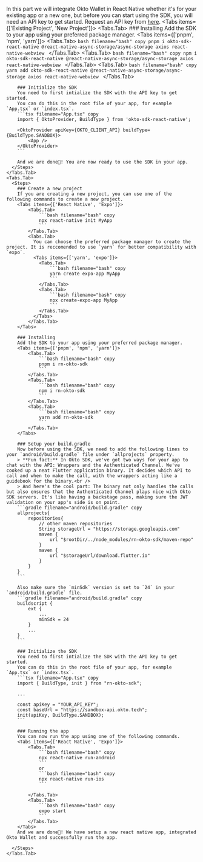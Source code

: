 
In this part we will integrate Okto Wallet in React Native whether it's for your existing app or a new one, but before you can start using the SDK, you will need an API key to get started. 
<Callout type='info' emoji="🔑">
    Request an API key from [here](https://form.typeform.com/to/ddXZYQtS).
</Callout>
<Tabs items={['Existing Project', 'New Project']}>
    <Tabs.Tab>
      <Steps>
        ### Installing
        Add the SDK to your app using your preferred package manager.
        <Tabs items={['pnpm', 'npm', 'yarn']}>
            <Tabs.Tab>
                ```bash filename="bash" copy
                pnpm i okto-sdk-react-native @react-native-async-storage/async-storage axios react-native-webview
                ```
            </Tabs.Tab>
            <Tabs.Tab>
                ```bash filename="bash" copy
                npm i okto-sdk-react-native @react-native-async-storage/async-storage axios react-native-webview
                ```
            </Tabs.Tab>
            <Tabs.Tab>
                ```bash filename="bash" copy
                yarn add okto-sdk-react-native @react-native-async-storage/async-storage axios react-native-webview
                ```
            </Tabs.Tab>
        </Tabs>


        ### Initialize the SDK
        You need to first intialize the SDK with the API key to get started. 
        You can do this in the root file of your app, for example `App.tsx` or `index.tsx`.
        ```tsx filename="App.tsx" copy
        import { OktoProvider, BuildType } from 'okto-sdk-react-native';

        <OktoProvider apiKey={OKTO_CLIENT_API} buildType={BuildType.SANDBOX}>
            <App />
        </OktoProvider>
        ```

        And we are done🎉! You are now ready to use the SDK in your app.
      </Steps>
    </Tabs.Tab>
    <Tabs.Tab>
      <Steps>
        ### Create a new project
        If you are creating a new project, you can use one of the following commands to create a new project.
        <Tabs items={['React Native', 'Expo']}>
            <Tabs.Tab>
                ```bash filename="bash" copy
                npx react-native init MyApp
                ```
            </Tabs.Tab>
            <Tabs.Tab>
              You can choose the preferred package manager to create the project. It is reccomended to use `yarn` for better compatibility with `expo`.
              <Tabs items={['yarn', 'expo']}>
                <Tabs.Tab>
                    ```bash filename="bash" copy
                    yarn create expo-app MyApp
                    ```
                </Tabs.Tab>
                <Tabs.Tab>
                    ```bash filename="bash" copy
                    npx create-expo-app MyApp
                    ```
                </Tabs.Tab>
              </Tabs>
            </Tabs.Tab>
        </Tabs>

        ### Installing
        Add the SDK to your app using your preferred package manager.
        <Tabs items={['pnpm', 'npm', 'yarn']}>
            <Tabs.Tab>
                ```bash filename="bash" copy
                pnpm i rn-okto-sdk
                ```
            </Tabs.Tab>
            <Tabs.Tab>
                ```bash filename="bash" copy
                npm i rn-okto-sdk
                ```
            </Tabs.Tab>
            <Tabs.Tab>
                ```bash filename="bash" copy
                yarn add rn-okto-sdk
                ```
            </Tabs.Tab>
        </Tabs>

        ### Setup your build.gradle
        Now before using the SDK, we need to add the following lines to your `android/build.gradle` file under `allprojects` property.
        > **Fun fact:** In Okto SDK, we've got two ways for your app to chat with the API: Wrappers and the Authenticated Channel. We've cooked up a neat Flutter application binary. It decides which API to call and when to make the call, with the wrappers acting like a guidebook for the binary.<br />
        > And here's the cool part: The binary not only handles the calls but also ensures that the Authenticated Channel plays nice with Okto SDK servers. It's like having a backstage pass, making sure the JWT validation on your app's side is on point.
        ```gradle filename="android/build.gradle" copy
        allprojects{
            repositories{
                // other maven repositories
                String storageUrl = "https://storage.googleapis.com"
                maven {
                    url "$rootDir/../node_modules/rn-okto-sdk/maven-repo"
                }
                maven {
                    url "$storageUrl/download.flutter.io"
                }
            }
        }
        ```

        Also make sure the `minSdk` version is set to `24` in your `android/build.gradle` file.
        ```gradle filename="android/build.gradle" copy
        buildscript {
            ext {
                ...
                minSdk = 24
            }
            ...
        }
        ```

        ### Initialize the SDK
        You need to first intialize the SDK with the API key to get started. 
        You can do this in the root file of your app, for example `App.tsx` or `index.tsx`.
        ```tsx filename="App.tsx" copy
        import { BuildType, init } from "rn-okto-sdk";

        ...

        const apiKey = "YOUR_API_KEY";
        const baseUrl = "https://sandbox-api.okto.tech";
        init(apiKey, BuildType.SANDBOX);
        ```

        ### Running the app
        You can now run the app using one of the following commands.
        <Tabs items={['React Native', 'Expo']}>
            <Tabs.Tab>
                ```bash filename="bash" copy
                npx react-native run-android
                ```
                or
                ```bash filename="bash" copy
                npx react-native run-ios
                ```

            </Tabs.Tab>
            <Tabs.Tab>
                ```bash filename="bash" copy
                expo start
                ```
            </Tabs.Tab>
        </Tabs>
        And we are done🎉! We have setup a new react native app, integrated Okto Wallet and successfully run the app.
        
      </Steps>
    </Tabs.Tab>
</Tabs>


